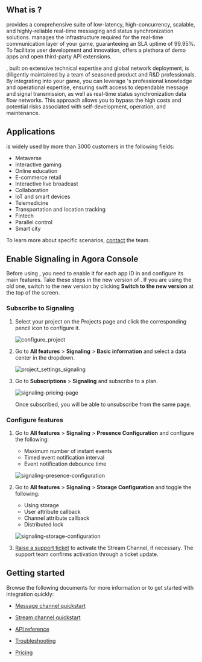 
## What is <Vg k="SIG" />?

<Vg k="SIG" /> provides a comprehensive suite of low-latency, high-concurrency, scalable, and highly-reliable real-time messaging and status synchronization solutions. <Vg k="COMPANY" /> manages the infrastructure required for the real-time communication layer of your game, guaranteeing an SLA uptime of 99.95%. To facilitate user development and innovation, <Vg k="COMPANY" /> offers a plethora of demo apps and open third-party API extensions.

<Vg k="COMPANY" /> <Vg k="SIG" />, built on extensive technical expertise and global network deployment, is diligently maintained by a team of seasoned product and R&D professionals. By integrating <Vg k="SIG" /> into your game, you can leverage <Vg k="COMPANY" />'s professional knowledge and operational expertise, ensuring swift access to dependable message and signal transmission, as well as real-time status synchronization data flow networks. This approach allows you to bypass the high costs and potential risks associated with self-development, operation, and maintenance.

## Applications

<Vg k="SIG" /> is widely used by more than 3000 customers in the following fields:

- Metaverse
- Interactive gaming
- Online education
- E-commerce retail
- Interactive live broadcast
- Collaboration
- IoT and smart devices
- Telemedicine
- Transportation and location tracking
- Fintech
- Parallel control
- Smart city

To learn more about specific scenarios, [contact](mailto:rtm-support@agora.io) the <Vg k="COMPANY" /> <Vg k="SIG"/> team.

## Enable Signaling in Agora Console

Before using <Vg k="SIG" />, you need to enable it for each app ID in <Vg k="CONSOLE" /> and configure its main features.
<Admonition type="info" title="Note">Take these steps in the new version of <Vg k="CONSOLE" />. If you are using the old one, switch to the new version by clicking **Switch to the new version** at the top of the screen.</Admonition>

### Subscribe to Signaling

1. Select your project on the <Link to="{{Global.AGORA_CONSOLE_URL}}">Projects</Link> page and click the corresponding pencil icon to configure it.

   ![configure_project](/images/signaling/configure_project.png)

1. Go to **All features** > **Signaling** > **Basic information** and select a data center in the dropdown.

   ![project_settings_signaling](/images/signaling/project_settings_signaling.png)

1. Go to **Subscriptions** > **Signaling** and subscribe to a plan.

   ![signaling-pricing-page](/images/signaling/signaling-pricing-plans.png)

   Once subscribed, you will be able to unsubscribe from the same page.

### Configure <Vg k="SIG" /> features

1. Go to **All features** > **Signaling** > **Presence Configuration** and configure the following:

   - Maximum number of instant events
   - Timed event notification interval
   - Event notification debounce time

   ![signaling-presence-configuration](/images/signaling/signaling-presence-configuration.png)

1. Go to **All features** > **Signaling** > **Storage Configuration** and toggle the following:

   - Using storage
   - User attribute callback
   - Channel attribute callback
   - Distributed lock

   ![signaling-storage-configuration](/images/signaling/signaling-storage-configuration.png)

1. [Raise a support ticket](https://agora-ticket.agora.io/) to activate the Stream Channel, if necessary. The <Vg k="COMPANY" /> support team confirms activation through a ticket update.

## Getting started

Browse the following documents for more information or to get started with <Vg k="SIG"/> integration quickly:

* [Message channel quickstart](../develop/get-started-sdk)

* [Stream channel quickstart](../develop/stream-channel)

* [API reference](../reference/api)

* [Troubleshooting](../reference/api?platform=web#troubleshooting)

* [Pricing](../overview/pricing)